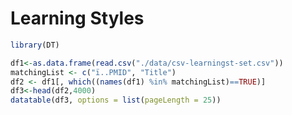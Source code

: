 # Learning Styles


```r
library(DT)

df1<-as.data.frame(read.csv("./data/csv-learningst-set.csv"))
matchingList <- c("ï..PMID", "Title")
df2 <- df1[, which((names(df1) %in% matchingList)==TRUE)]
df3<-head(df2,4000)
datatable(df3, options = list(pageLength = 25))
```
